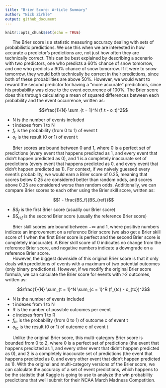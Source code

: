 ---
title: "Brier Score- Article Summary"
author: "Nick Zirkle"
output: github_document
---

```{r setup, include=FALSE}
knitr::opts_chunk$set(echo = TRUE)
```

|       The Brier score is a statistic measuring accuracy dealing with sets of probabilistic predictions. We use this when we are interested in how accurate a predictor's predictions are, not just how often they are technically correct. This can be best explained by describing a scenario with two predictors, one who predicts a 60% chance of snow tomorrow, and one who predicts a 90% chance of snow tomorrow. If it were to snow tomorrow, they would both technically be correct in their predictions, since both of these probabilities are above 50%. However, we would want to reward the second predictor for having a "more accurate" predictions, since his probability was close to the event occurrence of 100%. The Brier score does this through calculating a mean of squared differences between each probability and the event occurrence, written as:

$$\frac{1}{N} \sum_{t = 1}^N (f_t - o_t)^2$$

- N is the number of events included
- t indexes from 1 to N
- $f_t$ is the probability (from 0 to 1) of event t
- $o_t$ is the result (0 or 1) of event t

|       Brier scores are bound between 0 and 1, where 0 is a perfect set of predictions (every event that happens predicted as 1, and every event that didn't happen predicted as 0), and 1 is a completely inaccurate set of predictions (every event that happens predicted as 0, and every event that didn't happen predicted as 1). For context, if we naively guessed every event's probability, we would earn a Brier score of 0.25, meaning that scores below 0.25 are considered better than random odds, and scores above 0.25 are considered worse than random odds. Additionally, we can compare Brier scores to each other using the Brier skill score, written as:

$$1 - \frac{BS_f}{BS_{ref}}$$

- $BS_f$ is the first Brier score (usually our Brier score)
- $BS_{ref}$ is the second Brier score (usually the reference Brier score)

|       Brier skill scores are bound between $-\infty$ and 1, where positive numbers indicate an improvement on a reference Brier score (we also get a Brier skill score of 1 when the first Brier score is perfect and the second Brier score is completely inaccurate). A Brier skill score of 0 indicates no change from the reference Brier score, and negative numbers indicate a downgrade on a reference Brier score.

|       However, the biggest downside of this original Brier score is that it only deals with predictions of events with a maximum of two potential outcomes (only binary predictions). However, if we modify the original Brier score formula, we can calculate the Brier score for events with >2 outcomes, written as:

$$\frac{1}{N} \sum_{t = 1}^N \sum_{c = 1}^R (f_{tc} - o_{tc})^2$$

- N is the number of events included
- t indexes from 1 to N
- R is the number of possible outcomes per event
- c indexes from 1 to R
- $f_{tc}$ is the probability (from 0 to 1) of outcome c of event t
- $o_{tc}$ is the result (0 or 1) of outcome c of event t

|       Unlike the original Brier score, this multi-category Brier score is bounded from 0 to 2, where 0 is a perfect set of predictions (the event that happens predicted as 1, and every other event that didn't happen predicted as 0), and 2 is a completely inaccurate set of predictions (the event that happens predicted as 0, and every other event that didn't happen predicted as 1). With the original and multi-category versions of the Brier score, we can calculate the accuracy of a set of event predictions, which happens to be the statistic that Kaggle is going to use to analyze the win probability predictions that we'll submit for their NCAA March Madness Competition.
